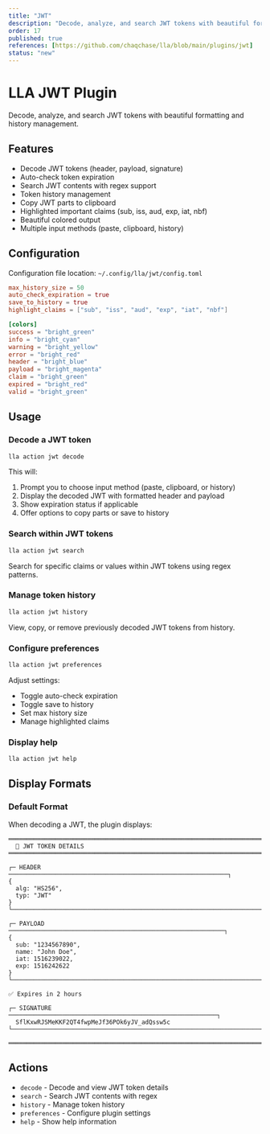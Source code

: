 ```yaml
---
title: "JWT"
description: "Decode, analyze, and search JWT tokens with beautiful formatting"
order: 17
published: true
references: [https://github.com/chaqchase/lla/blob/main/plugins/jwt]
status: "new"
---
```

# LLA JWT Plugin

Decode, analyze, and search JWT tokens with beautiful formatting and history management.

## Features

- Decode JWT tokens (header, payload, signature)
- Auto-check token expiration
- Search JWT contents with regex support
- Token history management
- Copy JWT parts to clipboard
- Highlighted important claims (sub, iss, aud, exp, iat, nbf)
- Beautiful colored output
- Multiple input methods (paste, clipboard, history)

## Configuration

Configuration file location: `~/.config/lla/jwt/config.toml`

```toml
max_history_size = 50
auto_check_expiration = true
save_to_history = true
highlight_claims = ["sub", "iss", "aud", "exp", "iat", "nbf"]

[colors]
success = "bright_green"
info = "bright_cyan"
warning = "bright_yellow"
error = "bright_red"
header = "bright_blue"
payload = "bright_magenta"
claim = "bright_green"
expired = "bright_red"
valid = "bright_green"
```

## Usage

### Decode a JWT token

```bash
lla action jwt decode
```

This will:
1. Prompt you to choose input method (paste, clipboard, or history)
2. Display the decoded JWT with formatted header and payload
3. Show expiration status if applicable
4. Offer options to copy parts or save to history

### Search within JWT tokens

```bash
lla action jwt search
```

Search for specific claims or values within JWT tokens using regex patterns.

### Manage token history

```bash
lla action jwt history
```

View, copy, or remove previously decoded JWT tokens from history.

### Configure preferences

```bash
lla action jwt preferences
```

Adjust settings:
- Toggle auto-check expiration
- Toggle save to history
- Set max history size
- Manage highlighted claims

### Display help

```bash
lla action jwt help
```

## Display Formats

### Default Format
When decoding a JWT, the plugin displays:

```
═══════════════════════════════════════════════════════════════════════════
  🔐 JWT TOKEN DETAILS
═══════════════════════════════════════════════════════════════════════════

┌─ HEADER ─────────────────────────────────────────────────────────────┐
{
  alg: "HS256",
  typ: "JWT"
}
└──────────────────────────────────────────────────────────────────────┘

┌─ PAYLOAD ────────────────────────────────────────────────────────────┐
{
  sub: "1234567890",
  name: "John Doe",
  iat: 1516239022,
  exp: 1516242622
}
└──────────────────────────────────────────────────────────────────────┘

✅ Expires in 2 hours

┌─ SIGNATURE ──────────────────────────────────────────────────────────┐
  SflKxwRJSMeKKF2QT4fwpMeJf36POk6yJV_adQssw5c
└──────────────────────────────────────────────────────────────────────┘

═══════════════════════════════════════════════════════════════════════════
```

## Actions

- `decode` - Decode and view JWT token details
- `search` - Search JWT contents with regex
- `history` - Manage token history
- `preferences` - Configure plugin settings
- `help` - Show help information
